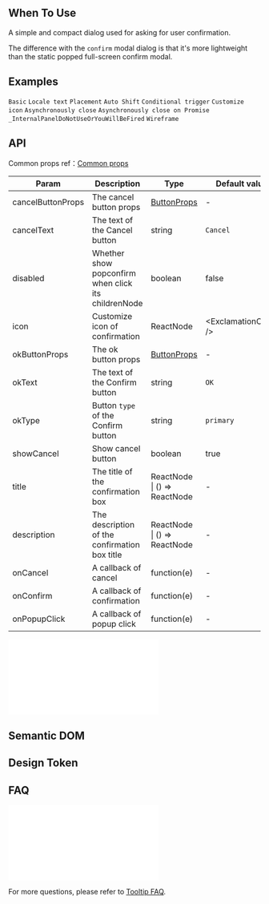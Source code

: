 

<Meta of={PopconfirmStories} />

        
## When To Use

A simple and compact dialog used for asking for user confirmation.

The difference with the `confirm` modal dialog is that it's more lightweight than the static popped full-screen confirm modal.

## Examples

<code src="./demo/basic.tsx">Basic</code>
<code src="./demo/locale.tsx">Locale text</code>
<code src="./demo/placement.tsx">Placement</code>
<code src="./demo/shift.tsx" iframe="300">Auto Shift</code>
<code src="./demo/dynamic-trigger.tsx">Conditional trigger</code>
<code src="./demo/icon.tsx">Customize icon</code>
<code src="./demo/async.tsx">Asynchronously close</code>
<code src="./demo/promise.tsx">Asynchronously close on Promise</code>
<code src="./demo/render-panel.tsx" debug>_InternalPanelDoNotUseOrYouWillBeFired</code>
<code src="./demo/wireframe.tsx" debug>Wireframe</code>

## API

Common props ref：[Common props](/docs/react/common-props)

| Param | Description | Type | Default value | Version |
| --- | --- | --- | --- | --- |
| cancelButtonProps | The cancel button props | [ButtonProps](/components/button/#api) | - |  |
| cancelText | The text of the Cancel button | string | `Cancel` |  |
| disabled | Whether show popconfirm when click its childrenNode | boolean | false |  |
| icon | Customize icon of confirmation | ReactNode | &lt;ExclamationCircle /> |  |
| okButtonProps | The ok button props | [ButtonProps](/components/button/#api) | - |  |
| okText | The text of the Confirm button | string | `OK` |  |
| okType | Button `type` of the Confirm button | string | `primary` |  |
| showCancel | Show cancel button | boolean | true | 4.18.0 |
| title | The title of the confirmation box | ReactNode \| () => ReactNode | - |  |
| description | The description of the confirmation box title | ReactNode \| () => ReactNode | - | 5.1.0 |
| onCancel | A callback of cancel | function(e) | - |  |
| onConfirm | A callback of confirmation | function(e) | - |  |
| onPopupClick | A callback of popup click | function(e) | - | 5.5.0 |


<embed src="../tooltip/shared/sharedProps.en-US.md"></embed>

## Semantic DOM

<code src="./demo/_semantic.tsx" simplify="true"></code>

## Design Token

<ComponentTokenTable component="Popconfirm"></ComponentTokenTable>

## FAQ

<embed src="../tooltip/shared/sharedFAQ.en-US.md"></embed>

For more questions, please refer to [Tooltip FAQ](/components/tooltip#faq).

